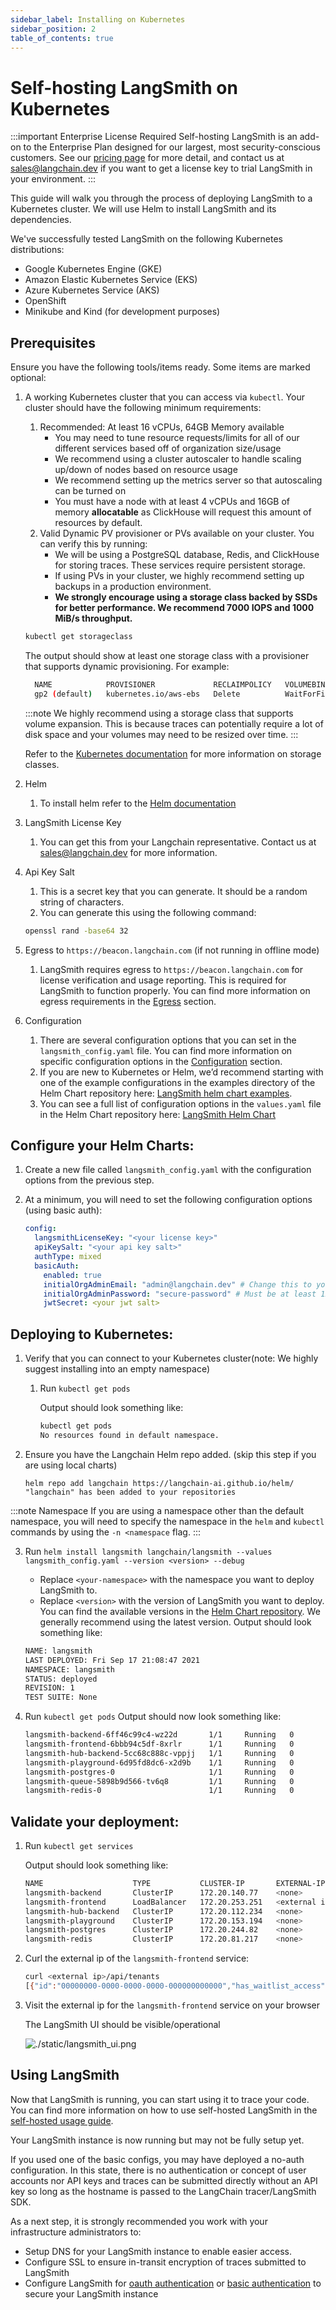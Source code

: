 ```yaml
---
sidebar_label: Installing on Kubernetes
sidebar_position: 2
table_of_contents: true
---
```


# Self-hosting LangSmith on Kubernetes

:::important Enterprise License Required
Self-hosting LangSmith is an add-on to the Enterprise Plan designed for our largest, most security-conscious customers. See our [pricing page](https://www.langchain.com/pricing) for more detail, and contact us at sales@langchain.dev if you want to get a license key to trial LangSmith in your environment.
:::

This guide will walk you through the process of deploying LangSmith to a Kubernetes cluster. We will use Helm to install LangSmith and its dependencies.

We've successfully tested LangSmith on the following Kubernetes distributions:

- Google Kubernetes Engine (GKE)
- Amazon Elastic Kubernetes Service (EKS)
- Azure Kubernetes Service (AKS)
- OpenShift
- Minikube and Kind (for development purposes)

## Prerequisites

Ensure you have the following tools/items ready. Some items are marked optional:

1. A working Kubernetes cluster that you can access via `kubectl`. Your cluster should have the following minimum requirements:

   1. Recommended: At least 16 vCPUs, 64GB Memory available
      - You may need to tune resource requests/limits for all of our different services based off of organization size/usage
      - We recommend using a cluster autoscaler to handle scaling up/down of nodes based on resource usage
      - We recommend setting up the metrics server so that autoscaling can be turned on
      - You must have a node with at least 4 vCPUs and 16GB of memory **allocatable** as ClickHouse will request this amount of resources by default.
   1. Valid Dynamic PV provisioner or PVs available on your cluster. You can verify this by running:
      - We will be using a PostgreSQL database, Redis, and ClickHouse for storing traces. These services require persistent storage.
      - If using PVs in your cluster, we highly recommend setting up backups in a production environment.
      - **We strongly encourage using a storage class backed by SSDs for better performance. We recommend 7000 IOPS and 1000 MiB/s throughput.**

   ```bash
   kubectl get storageclass
   ```

   The output should show at least one storage class with a provisioner that supports dynamic provisioning. For example:

   ```bash
     NAME            PROVISIONER             RECLAIMPOLICY   VOLUMEBINDINGMODE      ALLOWVOLUMEEXPANSION   AGE
     gp2 (default)   kubernetes.io/aws-ebs   Delete          WaitForFirstConsumer   true                   161d
   ```

   :::note
   We highly recommend using a storage class that supports volume expansion. This is because traces can potentially require a lot of disk space and your volumes may need to be resized over time.
   :::

   Refer to the [Kubernetes documentation](https://kubernetes.io/docs/concepts/storage/storage-classes/) for more information on storage classes.

1. Helm
   1. To install helm refer to the [Helm documentation](https://helm.sh/docs/intro/install/)
1. LangSmith License Key
   1. You can get this from your Langchain representative. Contact us at sales@langchain.dev for more information.
1. Api Key Salt
   1. This is a secret key that you can generate. It should be a random string of characters.
   1. You can generate this using the following command:
   ```bash
   openssl rand -base64 32
   ```
1. Egress to `https://beacon.langchain.com` (if not running in offline mode)
   1. LangSmith requires egress to `https://beacon.langchain.com` for license verification and usage reporting. This is required for LangSmith to function properly. You can find more information on egress requirements in the [Egress](/self_hosting/egress) section.
1. Configuration
   1. There are several configuration options that you can set in the `langsmith_config.yaml` file. You can find more information on specific configuration options in the [Configuration](/self_hosting/configuration) section.
   1. If you are new to Kubernetes or Helm, we’d recommend starting with one of the example configurations in the examples directory of the Helm Chart repository here: [LangSmith helm chart examples](https://github.com/langchain-ai/helm/tree/main/charts/langsmith/examples).
   1. You can see a full list of configuration options in the `values.yaml` file in the Helm Chart repository here: [LangSmith Helm Chart](https://github.com/langchain-ai/helm/tree/main/charts/langsmith/values.yaml)

## Configure your Helm Charts:

1. Create a new file called `langsmith_config.yaml` with the configuration options from the previous step.
1. At a minimum, you will need to set the following configuration options (using basic auth):

   ```yaml
   config:
     langsmithLicenseKey: "<your license key>"
     apiKeySalt: "<your api key salt>"
     authType: mixed
     basicAuth:
       enabled: true
       initialOrgAdminEmail: "admin@langchain.dev" # Change this to your admin email address
       initialOrgAdminPassword: "secure-password" # Must be at least 12 characters long and have at least one lowercase, uppercase, and symbol
       jwtSecret: <your jwt salt>
   ```

## Deploying to Kubernetes:

1.  Verify that you can connect to your Kubernetes cluster(note: We highly suggest installing into an empty namespace)

    1. Run `kubectl get pods`

       Output should look something like:

       ```bash
       kubectl get pods                                                                                                                                                                     ⎈ langsmith-eks-2vauP7wf 21:07:46
       No resources found in default namespace.
       ```

2.  Ensure you have the Langchain Helm repo added. (skip this step if you are using local charts)

        helm repo add langchain https://langchain-ai.github.io/helm/
        "langchain" has been added to your repositories

:::note Namespace
If you are using a namespace other than the default namespace, you will need to specify the namespace in the `helm` and `kubectl` commands by using the `-n <namespace` flag.
:::

3.  Run `helm install langsmith langchain/langsmith --values langsmith_config.yaml --version <version> --debug`

    - Replace `<your-namespace>` with the namespace you want to deploy LangSmith to.
    - Replace `<version>` with the version of LangSmith you want to deploy. You can find the available versions in the [Helm Chart repository](https://github.com/langchain-ai/helm/releases). We generally recommend using the latest version.
      Output should look something like:

    ```bash
    NAME: langsmith
    LAST DEPLOYED: Fri Sep 17 21:08:47 2021
    NAMESPACE: langsmith
    STATUS: deployed
    REVISION: 1
    TEST SUITE: None
    ```

4.  Run `kubectl get pods`
    Output should now look something like:

    ```bash
    langsmith-backend-6ff46c99c4-wz22d       1/1     Running   0          3h2m
    langsmith-frontend-6bbb94c5df-8xrlr      1/1     Running   0          3h2m
    langsmith-hub-backend-5cc68c888c-vppjj   1/1     Running   0          3h2m
    langsmith-playground-6d95fd8dc6-x2d9b    1/1     Running   0          3h2m
    langsmith-postgres-0                     1/1     Running   0          9h
    langsmith-queue-5898b9d566-tv6q8         1/1     Running   0          3h2m
    langsmith-redis-0                        1/1     Running   0          9h
    ```

## Validate your deployment:

1. Run `kubectl get services`

   Output should look something like:

   ```bash
   NAME                    TYPE           CLUSTER-IP       EXTERNAL-IP                                                               PORT(S)        AGE
   langsmith-backend       ClusterIP      172.20.140.77    <none>                                                                    1984/TCP       35h
   langsmith-frontend      LoadBalancer   172.20.253.251   <external ip>                                                             80:31591/TCP   35h
   langsmith-hub-backend   ClusterIP      172.20.112.234   <none>                                                                    1985/TCP       35h
   langsmith-playground    ClusterIP      172.20.153.194   <none>                                                                    3001/TCP       9h
   langsmith-postgres      ClusterIP      172.20.244.82    <none>                                                                    5432/TCP       35h
   langsmith-redis         ClusterIP      172.20.81.217    <none>                                                                    6379/TCP       35h
   ```

2. Curl the external ip of the `langsmith-frontend` service:

   ```bash
   curl <external ip>/api/tenants
   [{"id":"00000000-0000-0000-0000-000000000000","has_waitlist_access":true,"created_at":"2023-09-13T18:25:10.488407","display_name":"Personal","config":{"is_personal":true,"max_identities":1},"tenant_handle":"default"}]%
   ```

3. Visit the external ip for the `langsmith-frontend` service on your browser

   The LangSmith UI should be visible/operational

   ![./static/langsmith_ui.png](../static/langsmith_ui.png)

## Using LangSmith

Now that LangSmith is running, you can start using it to trace your code. You can find more information on how to use self-hosted LangSmith in the [self-hosted usage guide](/self_hosting/usage).

Your LangSmith instance is now running but may not be fully setup yet.

If you used one of the basic configs, you may have deployed a no-auth configuration.
In this state, there is no authentication or concept of user accounts nor API keys and traces can be submitted directly without an API key so long as the hostname is passed to the LangChain tracer/LangSmith SDK.

As a next step, it is strongly recommended you work with your infrastructure administrators to:

- Setup DNS for your LangSmith instance to enable easier access.
- Configure SSL to ensure in-transit encryption of traces submitted to LangSmith
- Configure LangSmith for [oauth authentication](/self_hosting/configuration/sso) or [basic authentication](/self_hosting/configuration/basic_auth) to secure your LangSmith instance

